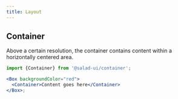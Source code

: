 ```yaml
---
title: Layout
---
```


## Container

Above a certain resolution, the container contains content within a horizontally centered area.

```jsx previewable=false
import {Container} from '@salad-ui/container';

<Box backgroundColor="red">
  <Container>Content goes here</Container>
</Box>;
```
